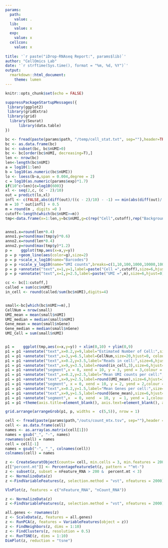 ```yaml
---
params:
  path:
    value: .
  lib:
    value: x
  exp:
    value: x
  cellcon:
    value: x
  
title: '`r paste("iDrop-RNAseq Report:", params$lib)`'
author: "CellOmics Lab"
date: '`r strftime(Sys.time(), format = "%m, %d, %Y")`'
output:
  rmarkdown::html_document:
    theme: lumen
---
```


```r
knitr::opts_chunk$set(echo = FALSE)
```

```r
suppressPackageStartupMessages({
 library(ggplot2)
 library(gridExtra)
 library(grid)
  library(Seurat)
      library(data.table)
})


```


```r
bc <- fread(paste(params$path, "/temp/cell_stat.txt", sep=""),header=TRUE)
bc <- as.data.frame(bc)
bc <- subset(bc, bc$nUMI>0)
bc <- bc[order(bc$nUMI, decreasing=T),]
len <- nrow(bc)
len<-length(bc$nUMI)
a = log10(1:len)
b = log10(as.numeric(bc$nUMI))
lo <- loess(b~a,span = 0.004,degree = 2)
c = log10(as.numeric(params$exp)*1.7)
if(10^c>len){c=log10(600)}
xl <- seq(2,c, (c - 2)/10)
out = predict(lo,xl)
infl <- c(FALSE,abs(diff(out)/((c - 2)/10) - -1) == min(abs(diff(out)/((c - 2)/10)- -1)))
m = 10 ^ out[infl] + 0.5
m = round(m , digits =0 )
cutoff<-length(which(bc$nUMI>=m))
tmp<-data.frame(x=1:len,y=bc$nUMI,g=c(rep("Cell",cutoff),rep("Background",len-cutoff)))


anno1.x=round(len*0.4)
anno1.y=round(max(tmp$y)*0.6)
anno2.x=round(len*0.4)
anno2.y=round(max(tmp$y)*1.2)
p =    ggplot(tmp,aes(x=x,y=y))
p = p +geom_line(aes(color=g),size=2)
p = p +scale_x_log10(name="Barcodes")
p = p +scale_y_log10(name="UMI counts",breaks=c(1,10,100,1000,10000,100000),labels=c(1,10,100,"1k","10K","100K"))
p = p +annotate("text",x=1,y=1,label=paste("Cell =",cutoff),size=6,hjust=0)
p = p +annotate("text",x=1,y=2.5,label=paste("UMI =",m),size=6,hjust=0) + labs(color="")

cc <- bc[1:cutoff,]
called = sum(cc$nUMI)
in_cell <- round(called/sum(bc$nUMI),digits=4)


small<-bc[which(bc$nUMI>=m),]
CellNum = nrow(small)
UMI_mean = mean(small$nUMI)
UMI_median = median(small$nUMI)
Gene_mean = mean(small$nGene)
Gene_median = median(small$nGene)
UMI_Cell = sum(small$nUMI)


p1 =    ggplot(tmp,aes(x=x,y=y)) + xlim(0,10) + ylim(0,9)
p1 = p1 +annotate("text",x=0.2,y=9,label="Estimated Number of Cell:",size=10,hjust=0)
p1 = p1 +annotate("text",x=3,y=6.5,label=CellNum,size=20,hjust=0, colour="orange")
p1 = p1 +annotate("text",x=0.2,y=3.5,label="Reads in cell:",size=6,hjust=0)
p1 = p1 +annotate("text",x=9,y=3.5,label=round(in_cell,3),size=6,hjust=1)
p1 = p1 +annotate("segment",x = 0, xend = 10, y = 3, yend = 3,colour = "green")
p1 = p1 +annotate("text",x=0.2,y=2.5,label="Mean UMI counts per cell:",size=6,hjust=0)
p1 = p1 +annotate("text",x=9,y=2.5,label=round(UMI_mean),size=6,hjust=1)
p1 = p1 +annotate("segment", x = 0, xend = 10, y = 2, yend = 2,colour = "green")
p1 = p1 +annotate("text",x=0.2,y=1.5,label="Mean Genes per cell:",size=6,hjust=0)
p1 = p1 +annotate("text",x=9,y=1.5,label=round(Gene_mean),size=6,hjust=1)
p1 = p1 +annotate("segment",x  = 0, xend  = 10, y  = 1, yend = 1,colour = "green")
p1 = p1 +theme(axis.title=element_blank(), axis.text=element_blank(), axis.ticks=element_blank(),panel.background = element_blank(), panel.grid.major=element_blank(),panel.grid.minor = element_blank())

```


```r
grid.arrange(arrangeGrob(p1, p, widths =  c(5,5)), nrow = 1)
```

```r
cell <- fread(paste(params$path,"/outs/count_mtx.tsv", sep=""),header = T)
cell <- as.data.frame(cell)
names <- as.array(as.matrix(cell[1]))
names = gsub("_", "-", names)
rownames(cell) = names
cell = cell[-1]
names = gsub("-", "_", colnames(cell))
colnames(cell) = names

z <- CreateSeuratObject(counts= cell, min.cells = 3, min.features = 200)
z[["percent.mt"]] <- PercentageFeatureSet(z, pattern = "^mt-")
z <- subset(z, subset = nFeature_RNA > 200 &  percent.mt < 3)
z <- NormalizeData(z)
z <-FindVariableFeatures(z, selection.method = "vst", nfeatures = 2000)

VlnPlot(z, features = c("nFeature_RNA", "nCount_RNA"))
```
```r
z <- NormalizeData(z)
z <-FindVariableFeatures(z, selection.method = "vst", nfeatures = 2000)

all.genes <- rownames(z)
z <- ScaleData(z, features = all.genes)
z <- RunPCA(z, features = VariableFeatures(object = z))
z <- FindNeighbors(z, dims = 1:10)
z <- FindClusters(z, resolution = 0.5)
z <- RunTSNE(z, dims = 1:10)
DimPlot(z, reduction = "tsne")

```


